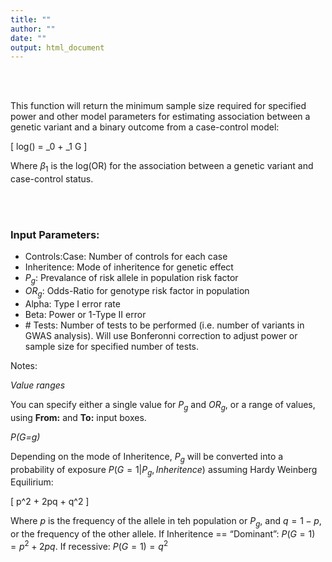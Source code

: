 ```yaml
---
title: ""
author: ""
date: ""
output: html_document
---
```



<br>
<br>


This function will return the minimum sample size required for specified power and other model parameters for estimating association between a genetic variant and a binary outcome from a case-control model:

\[ log\bigg(\frac{p}{1-p}\bigg)  = \beta_0 + \beta_1 G \]

Where $\beta_1$ is the log(OR) for the association between a genetic variant and case-control status.

<br>
<br>

### Input Parameters:

- Controls:Case: Number of controls for each case
- Inheritence: Mode of inheritence for genetic effect
- $P_g$: Prevalance of risk allele in population risk factor
- $OR_g$: Odds-Ratio for genotype risk factor in population
- Alpha: Type I error rate
- Beta: Power or 1-Type II error
- \# Tests: Number of tests to be performed (i.e. number of variants in GWAS analysis). Will use Bonferonni correction to adjust power or sample size for specified number of tests.

Notes:

_Value ranges_

You can specify either a single value for $P_g$ and $OR_g$, or a range of values, using **From:** and **To:** input boxes.

_P(G=g)_

Depending on the mode of Inheritence, $P_g$ will be converted into a probability of exposure $P(G=1|P_g,Inheritence)$ assuming Hardy Weinberg Equilirium:

\[ p^2 + 2pq + q^2 \]

Where $p$ is the frequency of the allele in teh population or $P_g$, and $q = 1-p$, or the frequency of the other allele. If Inheritence == "Dominant": $P(G=1) = p^2 + 2pq$. If recessive: $P(G=1) = q^2$

